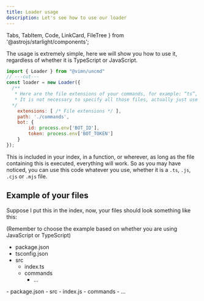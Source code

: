 ```yaml
---
title: Loader usage
description: Let's see how to use our loader
---
```

  Tabs, TabItem, Code, LinkCard, FileTree
} from '@astrojs/starlight/components';

The usage is extremely simple, here we will show you how to use it, regardless of whether it is TypeScript or JavaScript.

```js copy wrap twoslash showLineNumbers
import { Loader } from "@vimn/uncmd"
// ---cut---
const loader = new Loader({
  /**
   * Here are the file extensions of your commands, for example: “ts”, “js”, “cjs” or “mjs”.
   * It is not necessary to specify all those files, actually just use the same extension as your index.
  */
	extensions: [ /* File extensions */ ],
	path: './commands',
	bot: {
		id: process.env['BOT_ID'],
		token: process.env['BOT_TOKEN']
	}
});
```

This is included in your index, in a function, or wherever, as long as the file containing this is executed, everything will work.
So as you may have noticed, you can use this code whatever you use, whether it is a `.ts`, `.js`, `.cjs` or `.mjs` file.

## Example of your files
Suppose I put this in the index, now, your files should look something like this:

(Remember to choose the example based on whether you are using JavaScript or TypeScript)
<Tabs syncKey="language-select">
  <TabItem label="TypeScript" icon="seti:typescript">
<FileTree>
- package.json
- tsconfig.json
- src
  - index.ts
  - commands
    - ...
</FileTree>
  </TabItem>
  <TabItem label="JavaScript" icon="seti:javascript">
<FileTree>
- package.json
- src
  - index.js
  - commands
    - ...
</FileTree>
  </TabItem>
</Tabs>